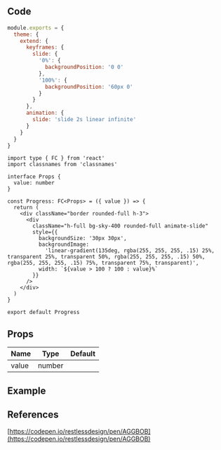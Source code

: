 
## Code

```javascript title="tailwind.config.js"
module.exports = {
  theme: {
    extend: {
      keyframes: {
        slide: {
          '0%': {
            backgroundPosition: '0 0'
          },
          '100%': {
            backgroundPosition: '60px 0'
          }
        }
      },
      animation: {
        slide: 'slide 2s linear infinite'
      }
    }
  }
}
```

```tsx title="components/Progress/index.tsx"
import type { FC } from 'react'
import classnames from 'classnames'

interface Props {
  value: number
}

const Progress: FC<Props> = ({ value }) => {
  return (
    <div className="border rounded-full h-3">
      <div
        className="h-full bg-sky-400 rounded-full animate-slide"
        style={{
          backgroundSize: '30px 30px',
          backgroundImage:
            'linear-gradient(135deg, rgba(255, 255, 255, .15) 25%, transparent 25%, transparent 50%, rgba(255, 255, 255, .15) 50%, rgba(255, 255, 255, .15) 75%, transparent 75%, transparent)',
          width: `${value > 100 ? 100 : value}%`
        }}
      />
    </div>
  )
}

export default Progress
```

## Props

| Name  | Type   | Default |
| ----- | ------ | ------- |
| value | number |         |

## Example

<Codesandbox name="progress" />

## References

[https://codepen.io/restlessdesign/pen/AGGBOB](https://codepen.io/restlessdesign/pen/AGGBOB)
